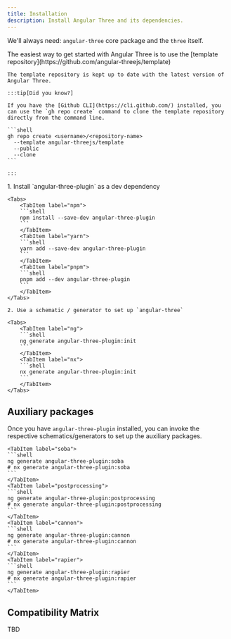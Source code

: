 ```yaml
---
title: Installation
description: Install Angular Three and its dependencies.
---
```



We'll always need: `angular-three` core package and the `three` itself.

<Tabs>
  <TabItem label="Using template repository">
    The easiest way to get started with Angular Three is to use the [template repository](https://github.com/angular-threejs/template)

    The template repository is kept up to date with the latest version of Angular Three.

    :::tip[Did you know?]

    If you have the [Github CLI](https://cli.github.com/) installed, you can use the `gh repo create` command to clone the template repository directly from the command line.

    ```shell
    gh repo create <username>/<repository-name>
      --template angular-threejs/template
      --public
      --clone
    ```

    :::

  </TabItem>
  <TabItem label="Angular CLI / Nx CLI">
    1. Install `angular-three-plugin` as a dev dependency

    <Tabs>
        <TabItem label="npm">
        ```shell
        npm install --save-dev angular-three-plugin
        ```
        </TabItem>
        <TabItem label="yarn">
        ```shell
        yarn add --save-dev angular-three-plugin
        ```
        </TabItem>
        <TabItem label="pnpm">
        ```shell
        pnpm add --dev angular-three-plugin
        ```
        </TabItem>
    </Tabs>

    2. Use a schematic / generator to set up `angular-three`

    <Tabs>
        <TabItem label="ng">
        ```shell
        ng generate angular-three-plugin:init
        ```
        </TabItem>
        <TabItem label="nx">
        ```shell
        nx generate angular-three-plugin:init
        ```
        </TabItem>
    </Tabs>

  </TabItem>
</Tabs>

## Auxiliary packages

Once you have `angular-three-plugin` installed, you can invoke the respective schematics/generators
to set up the auxiliary packages.

<Tabs>

    <TabItem label="soba">
    ```shell
    ng generate angular-three-plugin:soba
    # nx generate angular-three-plugin:soba
    ```
    </TabItem>
    <TabItem label="postprocessing">
    ```shell
    ng generate angular-three-plugin:postprocessing
    # nx generate angular-three-plugin:postprocessing
    ```
    </TabItem>
    <TabItem label="cannon">
    ```shell
    ng generate angular-three-plugin:cannon
    # nx generate angular-three-plugin:cannon
    ```
    </TabItem>
    <TabItem label="rapier">
    ```shell
    ng generate angular-three-plugin:rapier
    # nx generate angular-three-plugin:rapier
    ```
    </TabItem>

</Tabs>

## Compatibility Matrix

TBD
